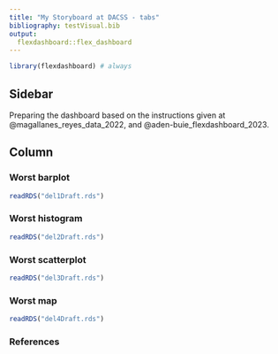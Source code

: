 ```yaml
---
title: "My Storyboard at DACSS - tabs"
bibliography: testVisual.bib
output: 
  flexdashboard::flex_dashboard
---
```


```r
library(flexdashboard) # always
```

## Sidebar {.sidebar}


Preparing the dashboard based on the instructions given at @magallanes_reyes_data_2022, and @aden-buie_flexdashboard_2023.

## Column {.tabset .tabset-fade}


### Worst barplot

```r
readRDS("del1Draft.rds")
```


### Worst histogram

```r
readRDS("del2Draft.rds")
```

### Worst scatterplot

```r
readRDS("del3Draft.rds")
```


### Worst map

```r
readRDS("del4Draft.rds")
```


### References 
